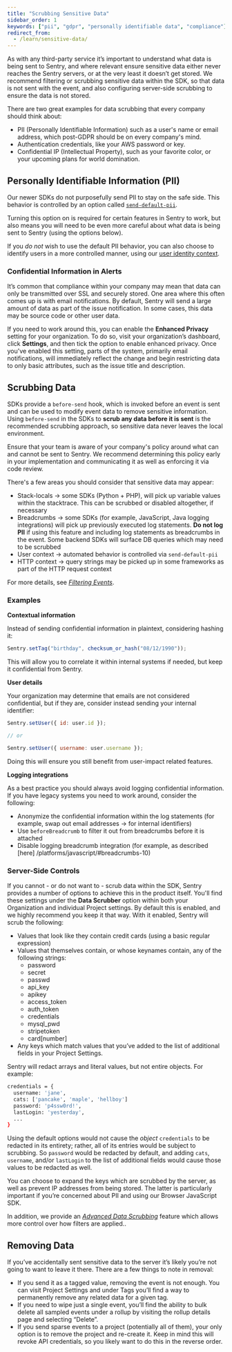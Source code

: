 ```yaml
---
title: "Scrubbing Sensitive Data"
sidebar_order: 1
keywords: ["pii", "gdpr", "personally identifiable data", "compliance"]
redirect_from:
  - /learn/sensitive-data/
---
```


As with any third-party service it’s important to understand what data is being sent to Sentry, and where relevant ensure sensitive data either never reaches the Sentry servers, or at the very least it doesn’t get stored. We recommend filtering or scrubbing sensitive data within the SDK, so that data is not sent with the event, and also configuring server-side scrubbing to ensure the data is not stored.

There are two great examples for data scrubbing that every company should think about:

- PII (Personally Identifiable Information) such as a user's name or email address, which post-GDPR should be on every company's mind.
- Authentication credentials, like your AWS password or key.
- Confidential IP (Intellectual Property), such as your favorite color, or your upcoming plans for world domination.

## Personally Identifiable Information (PII)

Our newer SDKs do not purposefully send PII to stay on the safe side. This behavior is controlled by an option called [`send-default-pii`](../../configuration/options/#send-default-pii).

Turning this option on is required for certain features in Sentry to work, but also means you will need to be even more careful about what data is being sent to Sentry (using the options below).

If you _do not_ wish to use the default PII behavior, you can also choose to identify users in a more controlled manner, using our [user identity context](../../enriching-events/identify-user/).

### Confidential Information in Alerts

It’s common that compliance within your company may mean that data can only be transmitted over SSL and securely stored. One area where this often comes up is with email notifications. By default, Sentry will send a large amount of data as part of the issue notification. In some cases, this data may be source code or other user data.

If you need to work around this, you can enable the **Enhanced Privacy** setting for your organization. To do so, visit your organization’s dashboard, click **Settings**, and then tick the option to enable enhanced privacy. Once you've enabled this setting, parts of the system, primarily email notifications, will immediately reflect the change and begin restricting data to only basic attributes, such as the issue title and description.

## Scrubbing Data

SDKs provide a `before-send` hook, which is invoked before an event is sent and can be used to modify event data to remove sensitive information. Using `before-send` in the SDKs to **scrub any data before it is sent** is the recommended scrubbing approach, so sensitive data never leaves the local environment.

<PlatformContent includePath="configuration/before-send" />

<Note><markdown>

Ensure that your team is aware of your company's policy around what can and cannot be sent to Sentry. We recommend determining this policy early in your implementation and communicating it as well as enforcing it via code review.

</markdown></Note>

There's a few areas you should consider that sensitive data may appear:

- Stack-locals → some SDKs (Python + PHP), will pick up variable values within the stacktrace. This can be scrubbed or disabled altogether, if necessary
- Breadcrumbs → some SDKs (for example, JavaScript, Java logging integrations) will pick up previously executed log statements. **Do not log PII** if using this feature and including log statements as breadcrumbs in the event. Some backend SDKs will surface DB queries which may need to be scrubbed
- User context → automated behavior is controlled via `send-default-pii`
- HTTP context → query strings may be picked up in some frameworks as part of the HTTP request context

For more details, see [_Filtering Events_](/error-reporting/configuration/filtering/).

### Examples

**Contextual information**

Instead of sending confidential information in plaintext, considering hashing it:

```javascript
Sentry.setTag("birthday", checksum_or_hash("08/12/1990"));
```

This will allow you to correlate it within internal systems if needed, but keep it confidential from Sentry.

**User details**

Your organization may determine that emails are not considered confidential, but if they are, consider instead sending your internal identifier:

```javascript
Sentry.setUser({ id: user.id });

// or

Sentry.setUser({ username: user.username });
```

Doing this will ensure you still benefit from user-impact related features.

**Logging integrations**

As a best practice you should always avoid logging confidential information. If you have legacy systems you need to work around, consider the following:

- Anonymize the confidential information within the log statements (for example, swap out email addresses -> for internal identifiers)
- Use `beforeBreadcrumb` to filter it out from breadcrumbs before it is attached
- Disable logging breadcrumb integration (for example, as described [here] /platforms/javascript/#breadcrumbs-10)

### Server-Side Controls

If you cannot - or do not want to - scrub data within the SDK, Sentry provides a number of options to achieve this in the product itself. You'll find these settings under the **Data Scrubber** option within both your Organization and individual Project settings. By default this is enabled, and we highly recommend you keep it that way. With it enabled, Sentry will scrub the following:

- Values that look like they contain credit cards (using a basic regular expression)
- Values that themselves contain, or whose keynames contain, any of the following strings:
  - password
  - secret
  - passwd
  - api_key
  - apikey
  - access_token
  - auth_token
  - credentials
  - mysql_pwd
  - stripetoken
  - card[number]
- Any keys which match values that you’ve added to the list of additional fields in your Project Settings.

Sentry will redact arrays and literal values, but not entire objects. For example:

```bash
credentials = {
  username: 'jane',
  cats: ['pancake', 'maple', 'hellboy']
  password: 'p4ssw0rd!',
  lastLogin: 'yesterday',
  ...
}
```

Using the default options would not cause the _object_ `credentials` to be redacted in its entirety; rather, all of its entries would be subject to scrubbing. So `password` would be redacted by default, and adding `cats`, `username`, and/or `lastLogin` to the list of additional fields would cause those values to be redacted as well.

<Note><markdown>

You can choose to expand the keys which are scrubbed by the server, as well as prevent IP addresses from being stored. The latter is particularly important if you’re concerned about PII and using our Browser JavaScript SDK.

</markdown></Note>

In addition, we provide an [_Advanced Data Scrubbing_](advanced-datascrubbing/) feature which allows more control over how filters are applied..

## Removing Data

If you’ve accidentally sent sensitive data to the server it’s likely you’re not going to want to leave it there. There are a few things to note in removal:

- If you send it as a tagged value, removing the event is not enough. You can visit Project Settings and under Tags you’ll find a way to permanently remove any related data for a given tag.
- If you need to wipe just a single event, you’ll find the ability to bulk delete all sampled events under a rollup by visiting the rollup details page and selecting “Delete”.
- If you send sparse events to a project (potentially all of them), your only option is to remove the project and re-create it. Keep in mind this will revoke API credentials, so you likely want to do this in the reverse order.
